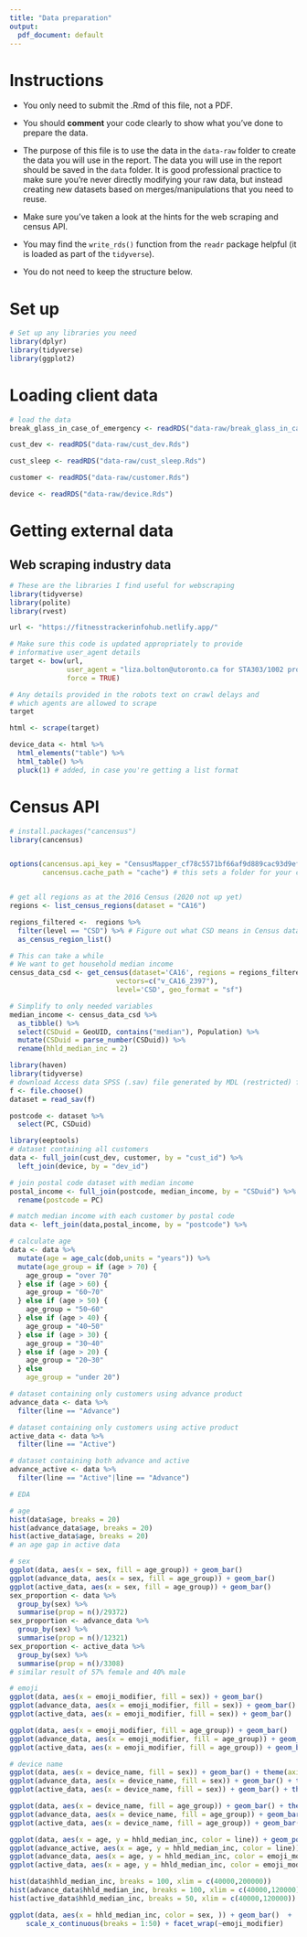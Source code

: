 ```yaml
---
title: "Data preparation"
output:
  pdf_document: default
---
```


# Instructions

- You only need to submit the .Rmd of this file, not a PDF.

- You should __comment__ your code clearly to show what you've done to prepare the data.

- The purpose of this file is to use the data in the `data-raw` folder to create the data you will use in the report. The data you will use in the report should be saved in the `data` folder. It is good professional practice to make sure you're never directly modifying your raw data, but instead creating new datasets based on merges/manipulations that you need to reuse.

- Make sure you've taken a look at the hints for the web scraping and census API. 

- You may find the `write_rds()` function from the `readr` package helpful (it is loaded as part of the `tidyverse`).

- You do not need to keep the structure below.

# Set up

```r
# Set up any libraries you need
library(dplyr)
library(tidyverse)
library(ggplot2)
```

# Loading client data

```r
# load the data
break_glass_in_case_of_emergency <- readRDS("data-raw/break_glass_in_case_of_emergency.Rds")

cust_dev <- readRDS("data-raw/cust_dev.Rds")

cust_sleep <- readRDS("data-raw/cust_sleep.Rds")

customer <- readRDS("data-raw/customer.Rds")

device <- readRDS("data-raw/device.Rds")

```

# Getting external data

## Web scraping industry data

```r
# These are the libraries I find useful for webscraping
library(tidyverse)
library(polite)
library(rvest)

url <- "https://fitnesstrackerinfohub.netlify.app/"

# Make sure this code is updated appropriately to provide 
# informative user_agent details
target <- bow(url,
              user_agent = "liza.bolton@utoronto.ca for STA303/1002 project",
              force = TRUE)

# Any details provided in the robots text on crawl delays and 
# which agents are allowed to scrape
target

html <- scrape(target)

device_data <- html %>% 
  html_elements("table") %>% 
  html_table() %>% 
  pluck(1) # added, in case you're getting a list format

```

# Census API

```r
# install.packages("cancensus")
library(cancensus)


options(cancensus.api_key = "CensusMapper_cf78c5571bf66af9d889cac93d9ef013",
        cancensus.cache_path = "cache") # this sets a folder for your cache


# get all regions as at the 2016 Census (2020 not up yet)
regions <- list_census_regions(dataset = "CA16")

regions_filtered <-  regions %>% 
  filter(level == "CSD") %>% # Figure out what CSD means in Census data
  as_census_region_list()

# This can take a while
# We want to get household median income
census_data_csd <- get_census(dataset='CA16', regions = regions_filtered,
                          vectors=c("v_CA16_2397"), 
                          level='CSD', geo_format = "sf")

# Simplify to only needed variables
median_income <- census_data_csd %>% 
  as_tibble() %>% 
  select(CSDuid = GeoUID, contains("median"), Population) %>% 
  mutate(CSDuid = parse_number(CSDuid)) %>% 
  rename(hhld_median_inc = 2)
```

```r
library(haven)
library(tidyverse)
# download Access data SPSS (.sav) file generated by MDL (restricted) from website
f <- file.choose()
dataset = read_sav(f)

postcode <- dataset %>% 
  select(PC, CSDuid)
```

```r
library(eeptools)
# dataset containing all customers
data <- full_join(cust_dev, customer, by = "cust_id") %>%
  left_join(device, by = "dev_id")

# join postal code dataset with median income
postal_income <- full_join(postcode, median_income, by = "CSDuid") %>%
  rename(postcode = PC)

# match median income with each customer by postal code
data <- left_join(data,postal_income, by = "postcode") %>%

# calculate age
data <- data %>%  
  mutate(age = age_calc(dob,units = "years")) %>%
  mutate(age_group = if (age > 70) {
    age_group = "over 70"
  } else if (age > 60) {
    age_group = "60~70"
  } else if (age > 50) {
    age_group = "50~60"
  } else if (age > 40) {
    age_group = "40~50"
  } else if (age > 30) {
    age_group = "30~40"
  } else if (age > 20) {
    age_group = "20~30"
  } else 
    age_group = "under 20")

# dataset containing only customers using advance product
advance_data <- data %>%
  filter(line == "Advance")

# dataset containing only customers using active product
active_data <- data %>%
  filter(line == "Active")

# dataset containing both advance and active
advance_active <- data %>%
  filter(line == "Active"|line == "Advance")
```
```r
# EDA

# age
hist(data$age, breaks = 20)
hist(advance_data$age, breaks = 20)
hist(active_data$age, breaks = 20)
# an age gap in active data
```
```r
# sex
ggplot(data, aes(x = sex, fill = age_group)) + geom_bar()
ggplot(advance_data, aes(x = sex, fill = age_group)) + geom_bar()
ggplot(active_data, aes(x = sex, fill = age_group)) + geom_bar()
sex_proportion <- data %>%
  group_by(sex) %>%
  summarise(prop = n()/29372)
sex_proportion <- advance_data %>%
  group_by(sex) %>%
  summarise(prop = n()/12321)
sex_proportion <- active_data %>%
  group_by(sex) %>%
  summarise(prop = n()/3308)
# similar result of 57% female and 40% male
```
```r
# emoji
ggplot(data, aes(x = emoji_modifier, fill = sex)) + geom_bar()
ggplot(advance_data, aes(x = emoji_modifier, fill = sex)) + geom_bar()
ggplot(active_data, aes(x = emoji_modifier, fill = sex)) + geom_bar()
```
```r
ggplot(data, aes(x = emoji_modifier, fill = age_group)) + geom_bar()
ggplot(advance_data, aes(x = emoji_modifier, fill = age_group)) + geom_bar()
ggplot(active_data, aes(x = emoji_modifier, fill = age_group)) + geom_bar()
```
```r
# device name
ggplot(data, aes(x = device_name, fill = sex)) + geom_bar() + theme(axis.text.x = element_text(angle = 45, vjust = 1, hjust=1))
ggplot(advance_data, aes(x = device_name, fill = sex)) + geom_bar() + theme(axis.text.x = element_text(angle = 45, vjust = 1, hjust=1))
ggplot(active_data, aes(x = device_name, fill = sex)) + geom_bar() + theme(axis.text.x = element_text(angle = 45, vjust = 1, hjust=1))
```
```r
ggplot(data, aes(x = device_name, fill = age_group)) + geom_bar() + theme(axis.text.x = element_text(angle = 45, vjust = 1, hjust=1))
ggplot(advance_data, aes(x = device_name, fill = age_group)) + geom_bar() + theme(axis.text.x = element_text(angle = 45, vjust = 1, hjust=1))
ggplot(active_data, aes(x = device_name, fill = age_group)) + geom_bar() + theme(axis.text.x = element_text(angle = 45, vjust = 1, hjust=1))
```
```r
ggplot(data, aes(x = age, y = hhld_median_inc, color = line)) + geom_point()
ggplot(advance_active, aes(x = age, y = hhld_median_inc, color = line)) + geom_point(size = 1)
ggplot(advance_data, aes(x = age, y = hhld_median_inc, color = emoji_modifier)) + geom_point()
ggplot(active_data, aes(x = age, y = hhld_median_inc, color = emoji_modifier)) + geom_point()
```
```r
hist(data$hhld_median_inc, breaks = 100, xlim = c(40000,200000))
hist(advance_data$hhld_median_inc, breaks = 100, xlim = c(40000,120000))
hist(active_data$hhld_median_inc, breaks = 50, xlim = c(40000,120000))

```

```r
ggplot(data, aes(x = hhld_median_inc, color = sex, )) + geom_bar()  +
    scale_x_continuous(breaks = 1:50) + facet_wrap(~emoji_modifier)
```





